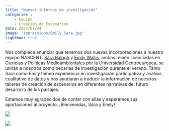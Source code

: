 ```yaml
---
title: "Nuevos internos de investigación"
categories : 
    - Equipo
    - Creación de Escenarios
date: 2024/07/24
image: "impressions/Emily_Sara.jpg"
lightbox: true
---
```


Nos complace anunciar que tenemos dos nuevas incorporaciones a nuestro equipo NASCENT. [Sára Balogh](about/ETHZ/Sara.qmd) y [Emily Wallis](about/ETHZ/Emily.qmd), ambas recién licenciadas en Ciencias y Políticas Medioambientales por la Universidad Centroeuropea, se unirán a nosotros como becarias de investigación durante el verano. Tanto Sara como Emily tienen experiencia en investigación participativa y análisis cualitativo de datos y nos ayudarán a traducir la información de nuestros talleres de creación de escenarios en diferentes narrativas del futuro desarrollo de los paisajes.  

Estamos muy agradecidos de contar con ellas y esperamos sus aportaciones al proyecto. ¡Bienvenidas, Sára y Emily!

::: {layout-ncol=2}
![](about/ETHZ/Sara.jpg){group="my-gallery"}

![](about/ETHZ/Emily.jpg){group="my-gallery"}
:::





